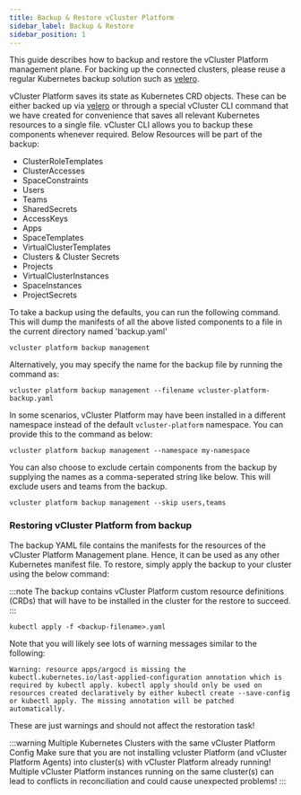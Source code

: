 ```yaml
---
title: Backup & Restore vCluster Platform
sidebar_label: Backup & Restore
sidebar_position: 1
---
```


This guide describes how to backup and restore the vCluster Platform management plane. For backing up the connected clusters, please reuse a regular Kubernetes backup solution such as [velero](https://velero.io/).

vCluster Platform saves its state as Kubernetes CRD objects.  These can be either backed up via [velero](https://velero.io) or through a special vCluster CLI command that we have created for convenience that saves all relevant Kubernetes resources to a single file. vCluster CLI allows you to backup these components whenever required. Below Resources will be part of the backup:
- ClusterRoleTemplates
- ClusterAccesses
- SpaceConstraints
- Users
- Teams
- SharedSecrets
- AccessKeys
- Apps
- SpaceTemplates
- VirtualClusterTemplates
- Clusters & Cluster Secrets
- Projects
- VirtualClusterInstances
- SpaceInstances
- ProjectSecrets

To take a backup using the defaults, you can run the following command. This will dump the manifests of all the above listed components to a file in the current directory named 'backup.yaml'
```
vcluster platform backup management
```

Alternatively, you may specify the name for the backup file by running the command as:
```
vcluster platform backup management --filename vcluster-platform-backup.yaml
```

In some scenarios, vCluster Platform may have been installed in a different namespace instead of the default `vcluster-platform` namespace. You can provide this to the command as below:
```
vcluster platform backup management --namespace my-namespace
```

You can also choose to exclude certain components from the backup by supplying the names as a comma-seperated string like below. This will exclude users and teams from the backup.
```
vcluster platform backup management --skip users,teams
```

### Restoring vCluster Platform from backup

The backup YAML file contains the manifests for the resources of the vCluster Platform Management plane. Hence, it can be used as any other Kubernetes manifest file.
To restore, simply apply the backup to your cluster using the below command:


:::note
The backup contains vCluster Platform custom resource definitions (CRDs) that will have to be installed in the cluster for the restore to succeed.
:::

```
kubectl apply -f <backup-filename>.yaml
```

Note that you will likely see lots of warning messages similar to the following:

```
Warning: resource apps/argocd is missing the kubectl.kubernetes.io/last-applied-configuration annotation which is required by kubectl apply. kubectl apply should only be used on resources created declaratively by either kubectl create --save-config or kubectl apply. The missing annotation will be patched automatically.
```

These are just warnings and should not affect the restoration task!

:::warning Multiple Kubernetes Clusters with the same vCluster Platform Config
Make sure that you are not installing vcluster Platform (and vCluster Platform Agents) into cluster(s) with vCluster Platform already
running! Multiple vCluster Platform instances running on the same cluster(s) can lead to conflicts in
reconciliation and could cause unexpected problems!
:::


